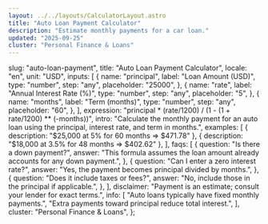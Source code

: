 ```yaml
---
layout: ../../layouts/CalculatorLayout.astro
title: "Auto Loan Payment Calculator"
description: "Estimate monthly payments for a car loan."
updated: "2025-09-25"
cluster: "Personal Finance & Loans"
---
```



  slug: "auto-loan-payment",
  title: "Auto Loan Payment Calculator",
  locale: "en",
  unit: "USD",
  inputs: [
    {
      name: "principal",
      label: "Loan Amount (USD)",
      type: "number",
      step: "any",
      placeholder: "25000",
    },
    {
      name: "rate",
      label: "Annual Interest Rate (%)",
      type: "number",
      step: "any",
      placeholder: "5",
    },
    {
      name: "months",
      label: "Term (months)",
      type: "number",
      step: "any",
      placeholder: "60",
    },
  ],
  expression: "principal * (rate/1200) / (1 - (1 + rate/1200) ** (-months))",
  intro:
    "Calculate the monthly payment for an auto loan using the principal, interest rate, and term in months.",
  examples: [
    { description: "$25,000 at 5% for 60 months ⇒ $471.78" },
    { description: "$18,000 at 3.5% for 48 months ⇒ $402.62" },
  ],
  faqs: [
    {
      question: "Is there a down payment?",
      answer:
        "This formula assumes the loan amount already accounts for any down payment.",
    },
    {
      question: "Can I enter a zero interest rate?",
      answer: "Yes, the payment becomes principal divided by months.",
    },
    {
      question: "Does it include taxes or fees?",
      answer: "No, include those in the principal if applicable.",
    },
  ],
  disclaimer: "Payment is an estimate; consult your lender for exact terms.",
  info: [
    "Auto loans typically have fixed monthly payments.",
    "Extra payments toward principal reduce total interest.",
  ],
  cluster: "Personal Finance & Loans",
};

<Calculator schema={schema} />
